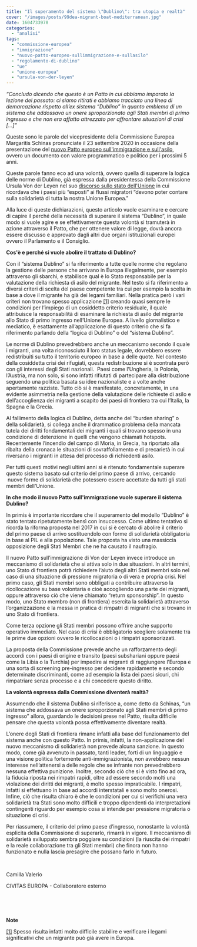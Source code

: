 ```yaml
---
title: "Il superamento del sistema \"Dublino\": tra utopia e realtà"
cover: "/images/posts/99dea-migrant-boat-mediterranean.jpg"
date: 1604733978
categories: 
  - "analisi"
tags: 
  - "commissione-europea"
  - "immigrazione"
  - "nuovo-patto-europeo-sullimmigrazione-e-sullasilo"
  - "regolamento-di-dublino"
  - "ue"
  - "unione-europea"
  - "ursula-von-der-leyen"
---
```


_“Concludo dicendo che questo è un Patto in cui abbiamo imparato la lezione del passato: ci siamo ritirati e abbiamo tracciato una linea di demarcazione rispetto all’ex sistema “Dublino” in quanto emblema di un sistema che addossava un onere sproporzionato agli Stati membri di primo ingresso e che non era affatto attrezzato per affrontare situazioni di crisi \[…\]”_

Queste sono le parole del vicepresidente della Commissione Europea Margaritis Schinas pronunciate il 23 settembre 2020 in occasione della presentazione del [nuovo Patto europeo sull'immigrazione e sull'asilo](https://ec.europa.eu/info/strategy/priorities-2019-2024/promoting-our-european-way-life/new-pact-migration-and-asylum_it), ovvero un documento con valore programmatico e politico per i prossimi 5 anni.

Queste parole fanno eco ad una volontà, ovvero quella di superare la logica delle norme di Dublino, già espressa dalla presidentessa della Commissione Ursula Von der Leyen nel suo [discorso sullo stato dell'Unione](https://ec.europa.eu/commission/presscorner/detail/ov/SPEECH_20_1655) in cui ricordava che i paesi più “esposti” ai flussi migratori “devono poter contare sulla solidarietà di tutta la nostra Unione Europea.”

Alla luce di queste dichiarazioni, questo articolo vuole esaminare e cercare di capire il perché della necessità di superare il sistema “Dublino”, in quale modo si vuole agire e se effettivamente questa volontà si tramuterà in azione attraverso il Patto, che per ottenere valore di legge, dovrà ancora essere discusso e approvato dagli altri due organi istituzionali europei ovvero il Parlamento e il Consiglio.

**Cos'è e perché si vuole abolire il trattato di Dublino?**

Con il “sistema Dublino” si fa riferimento a tutte quelle norme che regolano la gestione delle persone che arrivano in Europa illegalmente, per esempio attraverso gli sbarchi, e stabilisce qual è lo Stato responsabile per la valutazione della richiesta di asilo del migrante. Nel testo si fa riferimento a diversi criteri di scelta del paese competente tra cui per esempio la scelta in base a dove il migrante ha già dei legami familiari. Nella pratica però i vari criteri non trovano spesso applicazione [\[1\]](#_ftn1) creando quasi sempre le condizioni per l’impiego di un cosiddetto criterio residuale, il quale attribuisce la responsabilità di esaminare la richiesta di asilo del migrante allo Stato di primo ingresso nell’Unione Europea. A livello giornalistico e mediatico, è esattamente all’applicazione di questo criterio che si fa riferimento parlando della “logica di Dublino” o del “sistema Dublino”.

Le norme di Dublino prevedrebbero anche un meccanismo secondo il quale i migranti, una volta riconosciuto il loro status legale, dovrebbero essere redistribuiti su tutto il territorio europeo in base a delle quote. Nel contesto della cosiddetta crisi dei rifugiati, questa redistribuzione si è scontrata però con gli interessi degli Stati nazionali.  Paesi come l’Ungheria, la Polonia, l’Austria, ma non solo, si sono infatti rifiutati di partecipare alla distribuzione seguendo una politica basata su idee nazionaliste e a volte anche apertamente razziste. Tutto ciò si è manifestato, concretamente, in una evidente asimmetria nella gestione della valutazione delle richieste di asilo e dell’accoglienza dei migranti a scapito dei paesi di frontiera tra cui l’Italia, la Spagna e la Grecia.

Al fallimento della logica di Dublino, detta anche del “burden sharing” o della solidarietà, si collega anche il drammatico problema della mancata tutela dei diritti fondamentali dei migranti i quali si trovano spesso in una condizione di detenzione in quelli che vengono chiamati hotspots. Recentemente l’incendio del campo di Moria, in Grecia, ha riportato alla ribalta della cronaca le situazioni di sovraffollamento e di precarietà in cui riversano i migranti in attesa del processo di richiedenti asilo.

Per tutti questi motivi negli ultimi anni si è ritenuto fondamentale superare questo sistema basato sul criterio del primo paese di arrivo, cercando  nuove forme di solidarietà che potessero essere accettate da tutti gli stati membri dell’Unione.

**In che modo il nuovo Patto sull'immigrazione vuole superare il sistema Dublino?**

In primis è importante ricordare che il superamento del modello “Dublino” è stato tentato ripetutamente bensì con insuccesso. Come ultimo tentativo si ricorda la riforma proposta nel 2017 in cui si è cercato di abolire il criterio del primo paese di arrivo sostituendolo con forme di solidarietà obbligatoria in base al PIL e alla popolazione. Tale proposta ha visto una massiccia opposizione degli Stati Membri che ne ha causato il naufragio.

Il nuovo Patto sull’immigrazione di Von der Leyen invece introduce un meccanismo di solidarietà che si attiva solo in due situazioni. In altri termini, uno Stato di frontiera potrà richiedere l’aiuto degli altri Stati membri solo nel caso di una situazione di pressione migratoria o di vera e propria crisi. Nel primo caso, gli Stati membri sono obbligati a contribuire attraverso la ricollocazione su base volontaria e cioè accogliendo una parte dei migranti, oppure attraverso ciò che viene chiamato “return sponsorship”. In questo modo, uno Stato membro (non di frontiera) esercita la solidarietà attraverso l’organizzazione e la messa in pratica di rimpatri di migranti che si trovano in uno Stato di frontiera.

Come terza opzione gli Stati membri possono offrire anche supporto operativo immediato. Nel caso di crisi è obbligatorio scegliere solamente tra le prime due opzioni ovvero le ricollocazioni o i rimpatri sponsorizzati.

La proposta della Commissione prevede anche un rafforzamento degli accordi con i paesi di origine e transito (paesi subshariani oppure paesi come la Libia o la Turchia) per impedire ai migranti di raggiungere l’Europa e una sorta di screening pre-ingresso per decidere rapidamente e secondo determinate discriminanti, come ad esempio la lista dei paesi sicuri, chi rimpatriare senza processo e a chi concedere questo diritto.

**La volontà espressa dalla Commissione diventerà realtà?**

Assumendo che il sistema Dublino si riferisce a, come detto da Schinas, “un sistema che addossava un onere sproporzionato agli Stati membri di primo ingresso” allora, guardando le decisioni prese nel Patto, risulta difficile pensare che questa volontà possa effettivamente diventare realtà.

L’onere degli Stati di frontiera rimane infatti alla base del funzionamento del sistema anche con questo Patto. In primis, infatti, la non-applicazione del nuovo meccanismo di solidarietà non prevede alcuna sanzione. In questo modo, come già avvenuto in passato, tanti leader, forti di un linguaggio e una visione politica fortemente anti-immigrazionista, non avrebbero nessun interesse nell’attenersi a delle regole che se infrante non prevedrebbero nessuna effettiva punizione. Inoltre, secondo ciò che si è visto fino ad ora, la fiducia riposta nei rimpatri rapidi, oltre ad essere secondo molti una violazione dei diritti dei migranti, è molto spesso impraticabile. I rimpatri, infatti si effettuano in base ad accordi interstatali e sono molto onerosi. Infine, ciò che risulta chiaro è che le condizioni per cui si verifichi una vera solidarietà tra Stati sono molto difficili e troppo dipendenti da interpretazioni contingenti riguardo per esempio cosa si intende per pressione migratoria o situazione di crisi.

Per riassumere, il criterio del primo paese d’ingresso, nonostante la volontà esplicita della Commissione di superarlo, rimarrà in vigore. Il meccanismo di solidarietà sviluppato sembra poggiare su condizioni (la riuscita dei rimpatri e la reale collaborazione tra gli Stati membri) che finora non hanno funzionato e nulla lascia presagire che possano farlo in futuro.

 

Camilla Valerio

CIVITAS EUROPA - Collaboratore esterno

 

 

**Note**

[\[1\]](#_ftnref1) Spesso risulta infatti molto difficile stabilire e verificare i legami significativi che un migrante può già avere in Europa.

